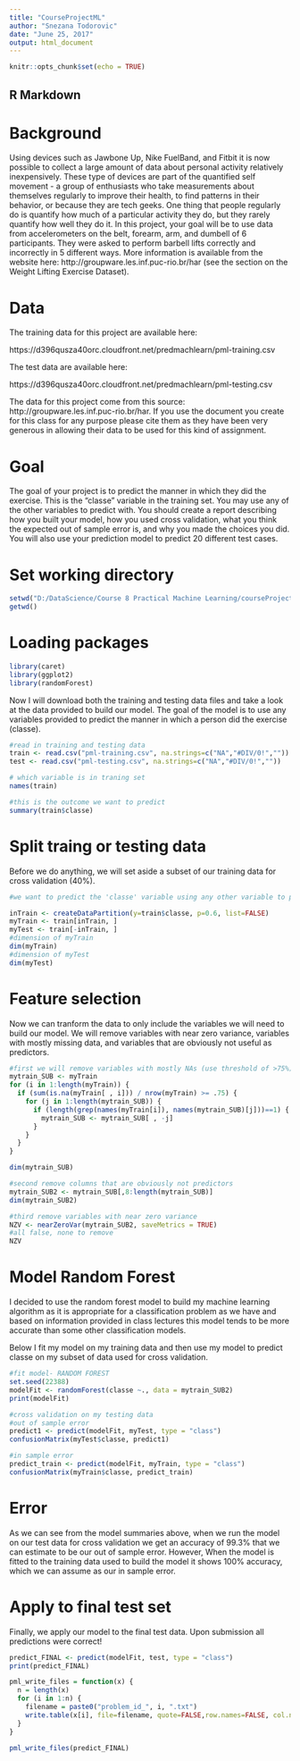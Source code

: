 ---
title: "CourseProjectML"
author: "Snezana Todorovic"
date: "June 25, 2017"
output: html_document
---

```{r setup, include=FALSE}
knitr::opts_chunk$set(echo = TRUE)
```

## R Markdown

# Background

Using devices such as Jawbone Up, Nike FuelBand, and Fitbit it is now possible to collect a large amount of data about personal activity relatively inexpensively. These type of devices are part of the quantified self movement - a group of enthusiasts who take measurements about themselves regularly to improve their health, to find patterns in their behavior, or because they are tech geeks. One thing that people regularly do is quantify how much of a particular activity they do, but they rarely quantify how well they do it. In this project, your goal will be to use data from accelerometers on the belt, forearm, arm, and dumbell of 6 participants. They were asked to perform barbell lifts correctly and incorrectly in 5 different ways. More information is available from the website here: http://groupware.les.inf.puc-rio.br/har (see the section on the Weight Lifting Exercise Dataset).

# Data

The training data for this project are available here:

https://d396qusza40orc.cloudfront.net/predmachlearn/pml-training.csv

The test data are available here:

https://d396qusza40orc.cloudfront.net/predmachlearn/pml-testing.csv

The data for this project come from this source: http://groupware.les.inf.puc-rio.br/har. If you use the document you create for this class for any purpose please cite them as they have been very generous in allowing their data to be used for this kind of assignment.

# Goal

The goal of your project is to predict the manner in which they did the exercise. This is the "classe" variable in the training set. You may use any of the other variables to predict with. You should create a report describing how you built your model, how you used cross validation, what you think the expected out of sample error is, and why you made the choices you did. You will also use your prediction model to predict 20 different test cases.

# Set working directory
```{r}
setwd("D:/DataScience/Course 8 Practical Machine Learning/courseProjectML")
getwd()
```

# Loading packages
```{r}
library(caret)
library(ggplot2)
library(randomForest)
```

Now I will download both the training and testing data files and take a look at the data provided to build our model. The goal of the model is to use any variables provided to predict the manner in which a person did the exercise (classe).
```{r}
#read in training and testing data
train <- read.csv("pml-training.csv", na.strings=c("NA","#DIV/0!",""))
test <- read.csv("pml-testing.csv", na.strings=c("NA","#DIV/0!",""))

# which variable is in traning set
names(train)

#this is the outcome we want to predict
summary(train$classe)
```

# Split traing or testing data
Before we do anything, we will set aside a subset of our training data for cross validation (40%).
```{r}
#we want to predict the 'classe' variable using any other variable to predict with

inTrain <- createDataPartition(y=train$classe, p=0.6, list=FALSE)
myTrain <- train[inTrain, ]
myTest <- train[-inTrain, ]
#dimension of myTrain
dim(myTrain)
#dimension of myTest
dim(myTest)
```
# Feature selection

Now we can tranform the data to only include the variables we will need to build our model. We will remove variables with near zero variance, variables with mostly missing data, and variables that are obviously not useful as predictors.
```{r}
#first we will remove variables with mostly NAs (use threshold of >75%)
mytrain_SUB <- myTrain
for (i in 1:length(myTrain)) {
  if (sum(is.na(myTrain[ , i])) / nrow(myTrain) >= .75) {
    for (j in 1:length(mytrain_SUB)) {
      if (length(grep(names(myTrain[i]), names(mytrain_SUB)[j]))==1) {
        mytrain_SUB <- mytrain_SUB[ , -j]
      }
    }
  }
}

dim(mytrain_SUB)
```

```{r}
#second remove columns that are obviously not predictors
mytrain_SUB2 <- mytrain_SUB[,8:length(mytrain_SUB)]
dim(mytrain_SUB2)
```

```{r}
#third remove variables with near zero variance
NZV <- nearZeroVar(mytrain_SUB2, saveMetrics = TRUE)
#all false, none to remove 
NZV
```

# Model Random Forest
I decided to use the random forest model to build my machine learning algorithm as it is appropriate for a classification problem as we have and based on information provided in class lectures this model tends to be more accurate than some other classification models.

Below I fit my model on my training data and then use my model to predict classe on my subset of data used for cross validation.
```{r}
#fit model- RANDOM FOREST
set.seed(22388)
modelFit <- randomForest(classe ~., data = mytrain_SUB2)
print(modelFit)
```

```{r}
#cross validation on my testing data
#out of sample error
predict1 <- predict(modelFit, myTest, type = "class")
confusionMatrix(myTest$classe, predict1)
```
```{r}
#in sample error
predict_train <- predict(modelFit, myTrain, type = "class")
confusionMatrix(myTrain$classe, predict_train)
```

# Error

As we can see from the model summaries above, when we run the model on our test data for cross validation we get an accuracy of 99.3% that we can estimate to be our out of sample error. However, When the model is fitted to the training data used to build the model it shows 100% accuracy, which we can assume as our in sample error.

# Apply to final test set

Finally, we apply our model to the final test data. Upon submission all predictions were correct!
```{r}
predict_FINAL <- predict(modelFit, test, type = "class")
print(predict_FINAL)

pml_write_files = function(x) {
  n = length(x)
  for (i in 1:n) {
    filename = paste0("problem_id_", i, ".txt")
    write.table(x[i], file=filename, quote=FALSE,row.names=FALSE, col.names=FALSE)
  }
}

pml_write_files(predict_FINAL)
```


